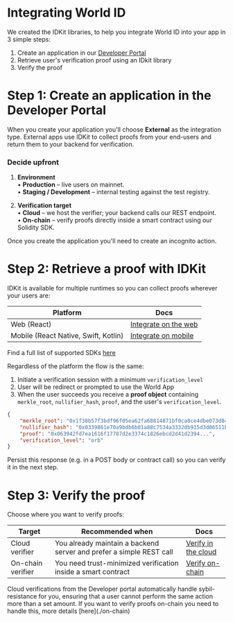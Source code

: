 # Integrating World ID

We created the IDKit libraries, to help you integrate World ID into your app in 3 simple steps:

1. Create an application in our [Developer Portal](http://developer.worldcoin.org/)
2. Retrieve user's verification proof using an IDkit library
3. Verify the proof

# Step 1: Create an application in the Developer Portal

When you create your application you'll choose **External** as the integration type. External apps use IDKit to collect proofs from your end-users and return them to your backend for verification.

### Decide upfront

1. **Environment**  
   • **Production** – live users on mainnet.  
   • **Staging / Development** – internal testing against the test registry.

2. **Verification target**  
   • **Cloud** – we host the verifier; your backend calls our REST endpoint.  
   • **On-chain** – verify proofs directly inside a smart contract using our Solidity SDK.

Once you create the application you'll need to create an incognito action.

# Step 2: Retrieve a proof with IDKit

IDKit is available for multiple runtimes so you can collect proofs wherever your users are:

| Platform                             | Docs                            |
| ------------------------------------ | ------------------------------- |
| Web (React)                          | [Integrate on the web](./web)   |
| Mobile (React Native, Swift, Kotlin) | [Integrate on mobile](./mobile) |

<Note>Find a full list of supported SDKs [here](./libraries)</Note>

Regardless of the platform the flow is the same:

1. Initiate a verification session with a minimum `verification_level`
2. User will be redirect or prompted to use the World App
3. When the user succeeds you receive a **proof object** containing `merkle_root`, `nullifier_hash`, `proof`, and the user's `verification_level`.

```json {{ title: 'ISuccessResult' }}
{
	"merkle_root": "0x1f38b57f3bdf96f05ea62fa68814871bf0ca8ce4dbe073d8497d5a6b0a53e5e0",
	"nullifier_hash": "0x0339861e70a9bdb6b01a88c7534a3332db915d3d06511b79a5724221a6958fbe",
	"proof": "0x063942fd7ea1616f17787d2e3374c1826ebcd2d41d2394...",
	"verification_level": "orb"
}
```

Persist this response (e.g. in a POST body or contract call) so you can verify it in the next step.

# Step 3: Verify the proof

Choose where you want to verify proofs:

| Target            | Recommended when                                                    | Docs                           |
| ----------------- | ------------------------------------------------------------------- | ------------------------------ |
| Cloud verifier    | You already maintain a backend server and prefer a simple REST call | [Verify in the cloud](./cloud) |
| On-chain verifier | You need trust-minimized verification inside a smart contract       | [Verify on-chain](./on-chain)  |

<Note>
	Cloud verifications from the Developer portal automatically handle sybil-resistance for you, ensuring that a user
	cannot perform the same action more than a set amount. If you want to verify proofs on-chain you need to handle
	this, more details [here](./on-chain)
</Note>
